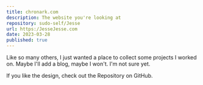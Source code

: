 ```yaml
---
title: chronark.com
description: The website you're looking at
repository: sudo-self/Jesse
url: https:/JesseJesse.com
date: 2023-03-28
published: true
---
```



Like so many others, I just wanted a place to collect some projects I worked on. Maybe I'll add a blog, maybe I won't. I'm not sure yet.

If you like the design, check out the Repository on GitHub.

